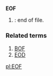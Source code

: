 ==={{abbreviation}}===
'''EOF'''

#{{cattag|Computing}}: end of file.

===Related terms===
#[[BOF]]
#[[EOD]]

[[pl:EOF]]